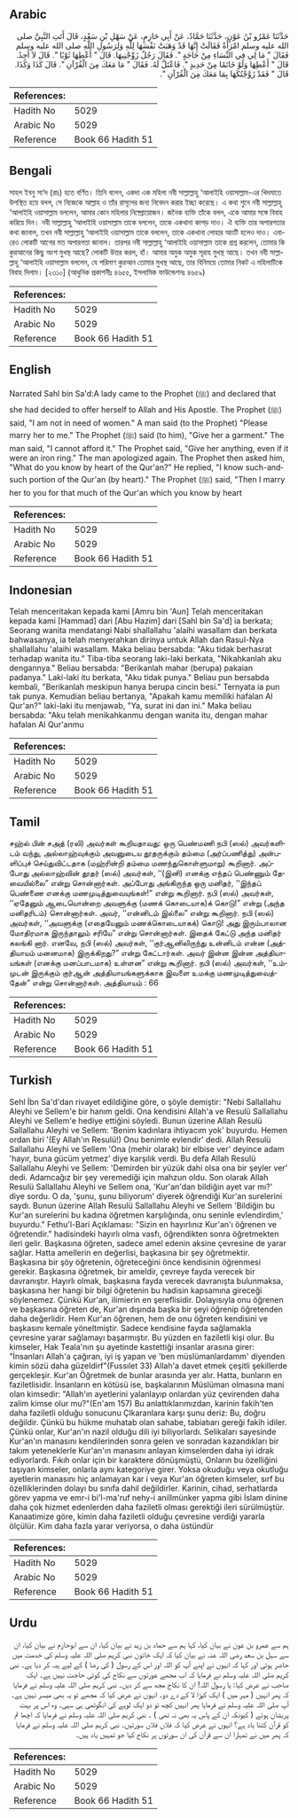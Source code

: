 ## Arabic


<div dir="rtl" lang="ar" style={{fontSize:'larger',backgroundColor:'#f8f9fa',padding:20}}>
حَدَّثَنَا عَمْرُو بْنُ عَوْنٍ، حَدَّثَنَا حَمَّادٌ، عَنْ أَبِي حَازِمٍ، عَنْ سَهْلِ بْنِ سَعْدٍ، قَالَ أَتَتِ النَّبِيَّ صلى الله عليه وسلم امْرَأَةٌ فَقَالَتْ إِنَّهَا قَدْ وَهَبَتْ نَفْسَهَا لِلَّهِ وَلِرَسُولِ اللَّهِ صلى الله عليه وسلم فَقَالَ ‏"‏ مَا لِي فِي النِّسَاءِ مِنْ حَاجَةٍ ‏"‏‏.‏ فَقَالَ رَجُلٌ زَوِّجْنِيهَا‏.‏ قَالَ ‏"‏ أَعْطِهَا ثَوْبًا ‏"‏‏.‏ قَالَ لاَ أَجِدُ‏.‏ قَالَ ‏"‏ أَعْطِهَا وَلَوْ خَاتَمًا مِنْ حَدِيدٍ ‏"‏‏.‏ فَاعْتَلَّ لَهُ‏.‏ فَقَالَ ‏"‏ مَا مَعَكَ مِنَ الْقُرْآنِ ‏"‏‏.‏ قَالَ كَذَا وَكَذَا‏.‏ قَالَ ‏"‏ فَقَدْ زَوَّجْتُكَهَا بِمَا مَعَكَ مِنَ الْقُرْآنِ ‏"‏‏.‏
</div>
<div style={{backgroundColor:'#f8f9fa',padding:20, marginBottom: 10}}><table> <thead> <tr> <th>References:</th> <th></th> </tr> </thead> <tbody><tr><td>Hadith No</td><td>5029</td></tr><tr><td>Arabic No</td><td>5029</td></tr><tr><td>Reference</td><td>Book 66 Hadith 51</td></tr></tbody></table></div>

## Bengali


<div dir="ltr" lang="bn" style={{fontSize:'larger',backgroundColor:'#f8f9fa',padding:20}}>
সাহল ইবনু সা‘দ (রাঃ) হতে বর্ণিত। তিনি বলেন, একদা এক মহিলা নবী সাল্লাল্লাহু ‘আলাইহি ওয়াসাল্লাম-এর খিদমাতে উপস্থিত হয়ে বলল, সে নিজেকে আল্লাহ ও তাঁর রাসূলের জন্য নিবেদন করার ইচ্ছা করেছে। এ কথা শুনে নবী সাল্লাল্লাহু ‘আলাইহি ওয়াসাল্লাম বললেন, আমার কোন মহিলার নিষ্প্রোয়োজন। জনৈক ব্যক্তি তাঁকে বলল, একে আমার সঙ্গে বিবাহ করিয়ে দিন। নবী সাল্লাল্লাহু ‘আলাইহি ওয়াসাল্লাম তাকে বললেন, তাকে একখানা কাপড় দাও। ঐ ব্যক্তি তার অপারগতার কথা জানাল, তখন নবী সাল্লাল্লাহু ‘আলাইহি ওয়াসাল্লাম তাকে বললেন, তাকে একখানা লোহার আংটি হলেও দাও। এবারেও লোকটি আগের মত অপারগতা জানাল। তারপর নবী সাল্লাল্লাহু ‘আলাইহি ওয়াসাল্লাম তাকে প্রশ্ন করলেন, তোমার কি কুরআনের কিছু অংশ মুখস্থ আছে? লোকটি উত্তর করল, হাঁ। আমার অমুক অমুক সূরাহ মুখস্থ আছে। তখন নবী সাল্লাল্লাহু ‘আলাইহি ওয়াসাল্লাম বললেন, যে পরিমাণ কুরআন তোমার মুখস্থ আছে, তার বিনিময়ে তোমার নিকট এ মহিলাটিকে বিবাহ দিলাম। [২৩১০] (আধুনিক প্রকাশনীঃ ৪৬৫৫, ইসলামিক ফাউন্ডেশনঃ ৪৬৫৯)
</div>
<div style={{backgroundColor:'#f8f9fa',padding:20, marginBottom: 10}}><table> <thead> <tr> <th>References:</th> <th></th> </tr> </thead> <tbody><tr><td>Hadith No</td><td>5029</td></tr><tr><td>Arabic No</td><td>5029</td></tr><tr><td>Reference</td><td>Book 66 Hadith 51</td></tr></tbody></table></div>

## English


<div dir="ltr" lang="en" style={{fontSize:'larger',backgroundColor:'#f8f9fa',padding:20}}>
Narrated Sahl bin Sa'd:A lady came to the Prophet (ﷺ) and declared that she had decided to offer herself to Allah and His Apostle. The Prophet (ﷺ) said, "I am not in need of women." A man said (to the Prophet) "Please marry her to me." The Prophet (ﷺ) said (to him), "Give her a garment." The man said, "I cannot afford it." The Prophet said, "Give her anything, even if it were an iron ring." The man apologized again. The Prophet then asked him, "What do you know by heart of the Qur'an?" He replied, "I know such-andsuch portion of the Qur'an (by heart)." The Prophet (ﷺ) said, "Then I marry her to you for that much of the Qur'an which you know by heart
</div>
<div style={{backgroundColor:'#f8f9fa',padding:20, marginBottom: 10}}><table> <thead> <tr> <th>References:</th> <th></th> </tr> </thead> <tbody><tr><td>Hadith No</td><td>5029</td></tr><tr><td>Arabic No</td><td>5029</td></tr><tr><td>Reference</td><td>Book 66 Hadith 51</td></tr></tbody></table></div>

## Indonesian


<div dir="ltr" lang="id" style={{fontSize:'larger',backgroundColor:'#f8f9fa',padding:20}}>
Telah menceritakan kepada kami [Amru bin 'Aun] Telah menceritakan kepada kami [Hammad] dari [Abu Hazim] dari [Sahl bin Sa'd] ia berkata; Seorang wanita mendatangi Nabi shallallahu 'alaihi wasallam dan berkata bahwasanya, ia telah menyerahkan dirinya untuk Allah dan Rasul-Nya shallallahu 'alaihi wasallam. Maka beliau bersabda: "Aku tidak berhasrat terhadap wanita itu." Tiba-tiba seorang laki-laki berkata, "Nikahkanlah aku dengannya." Beliau bersabda: "Berikanlah mahar (berupa) pakaian padanya." Laki-laki itu berkata, "Aku tidak punya." Beliau pun bersabda kembali, "Berikanlah meskipun hanya berupa cincin besi." Ternyata ia pun tak punya. Kemudian beliau bertanya, "Apakah kamu memiliki hafalan Al Qur'an?" laki-laki itu menjawab, "Ya, surat ini dan ini." Maka beliau bersabda: "Aku telah menikahkanmu dengan wanita itu, dengan mahar hafalan Al Qur'anmu
</div>
<div style={{backgroundColor:'#f8f9fa',padding:20, marginBottom: 10}}><table> <thead> <tr> <th>References:</th> <th></th> </tr> </thead> <tbody><tr><td>Hadith No</td><td>5029</td></tr><tr><td>Arabic No</td><td>5029</td></tr><tr><td>Reference</td><td>Book 66 Hadith 51</td></tr></tbody></table></div>

## Tamil


<div dir="ltr" lang="ta" style={{fontSize:'larger',backgroundColor:'#f8f9fa',padding:20}}>
சஹ்ல் பின் சஅத் (ரலி) அவர்கள் கூறியதாவது: ஒரு பெண்மணி நபி (ஸல்) அவர்களிடம் வந்து, அல்லாஹ்வுக்கும் அவனுடைய தூதருக்கும் தம்மை (அர்ப்பணித்து) அன்பளிப்புச் செய்துவிட்டதாக (மஹ்ரின்றி தம்மை மணந்துகொள்ளுமாறு) கூறினார். அப்போது அல்லாஹ்வின் தூதர் (ஸல்) அவர்கள், ‘‘(இனி) எனக்கு எந்தப் பெண்ணும் தேவையில்லை” என்று சொன்னார்கள். அப்போது அங்கிருந்த ஒரு மனிதர், ‘‘இந்தப் பெண்ணை எனக்கு மணமுடித்துவையுங்கள்!” என்று கூறினார். நபி (ஸல்) அவர்கள், ‘‘ஏதேனும் ஆடையொன்றை அவளுக்கு (மணக் கொடையாக)க் கொடு!” என்று (அந்த மனிதரிடம்) சொன்னார்கள். அவர், ‘‘என்னிடம் இல்லை” என்று கூறினார். நபி (ஸல்) அவர்கள், ‘‘அவளுக்கு (எதையேனும் மணக்கொடையாகக்) கொடு! அது இரும்பாலான மோதிரமாக இருந்தாலும் சரியே” என்று சொன்னார்கள். இதைக் கேட்டு அந்த மனிதர் கலங்கி னார். எனவே, நபி (ஸல்) அவர்கள், ‘‘குர்ஆனிலிருந்து உன்னிடம் என்ன (அத்தியாயம் மனனமாக) இருக்கிறது?” என்று கேட்டார்கள். அவர் இன்ன இன்ன அத்தியாயங்கள் (எனக்கு மனப்பாடமாக) உள்ளன” என்று கூறினார். நபி (ஸல்) அவர்கள், ‘‘உம்முடன் இருக்கும் குர்ஆன் அத்தியாயங்களுக்காக இவளை உமக்கு மணமுடித்துவைத்தேன்” என்று சொன்னார்கள். அத்தியாயம் : 66
</div>
<div style={{backgroundColor:'#f8f9fa',padding:20, marginBottom: 10}}><table> <thead> <tr> <th>References:</th> <th></th> </tr> </thead> <tbody><tr><td>Hadith No</td><td>5029</td></tr><tr><td>Arabic No</td><td>5029</td></tr><tr><td>Reference</td><td>Book 66 Hadith 51</td></tr></tbody></table></div>

## Turkish


<div dir="ltr" lang="tr" style={{fontSize:'larger',backgroundColor:'#f8f9fa',padding:20}}>
Sehl İbn Sa'd'dan rivayet edildiğine göre, o şöyle demiştir: "Nebi Sallallahu Aleyhi ve Sellem'e bir hanım geldi. Ona kendisini Allah'a ve Resulü Sallallahu Aleyhi ve Sellem'e hediye ettiğini söyledi. Bunun üzerine Allah Resulü Sallallahu Aleyhi ve Sellem: 'Benim kadınlara ihtiyacım yok' buyurdu. Hemen ordan biri '(Ey Allah'ın Resulü!) Onu benimle evlendir' dedi. Allah Resulü Sallallahu Aleyhi ve Sellem 'Ona (mehir olarak) bir elbise ver' deyince adam 'hayır, buna gücüm yetmez' diye karşılık verdi. Bu defa Allah Resulü Sallallahu Aleyhi ve Sellem: 'Demirden bir yüzük dahi olsa ona bir şeyler ver' dedi. Adamcağız bir şey veremediği için mahzun oldu. Son olarak Allah Resulü Sallallahu Aleyhi ve Sellem ona, 'Kur'an'dan bildiğin ayet var mı?' diye sordu. O da, 'şunu, şunu biliyorum' diyerek öğrendiği Kur'an surelerini saydı. Bunun üzerine Allah Resulü Sallallahu Aleyhi ve Sellem 'Bildiğin bu Kur'an surelerini bu kadına öğretmen karşılığında, onu seninle evlendirdim,' buyurdu." Fethu'l-Bari Açıklaması: "Sizin en hayırlınız Kur'an'ı öğrenen ve öğretendir." hadisindeki hayırlı olma vasfı, öğrendikten sonra öğretmekten ileri gelir. Başkasına öğreten, sadece amel edenin aksine çevresine de yarar sağlar. Hatta amellerin en değerlisi, başkasına bir şey öğretmektir. Başkasına bir şöy öğretenin, öğreteceğini önce kendisinin öğrenmesi gerekir. Başkasına öğretmek, bir ameldir, çevreye fayda verecek bir davranıştır. Hayırlı olmak, başkasına fayda verecek davranışta bulunmaksa, başkasına her hangi bir bilgi öğretenin bu hadisin kapsamına gireceği söylenemez. Çünkü Kur'an, ilimierin en şereflisidir. Dolayısıyla onu öğrenen ve başkasına öğreten de, Kur'an dışında başka bir şeyi öğrenip öğretenden daha değerlidir. Hem Kur'an öğrenen, hem de onu öğreten kendisini ve başkasını kemale yöneltmiştir. Sadece kendisine fayda sağlamakla çevresine yarar sağlamayı başarmıştır. Bu yüzden en faziletli kişi olur. Bu kimseler, Hak Teala'nın şu ayetinde kastettiği insanlar arasına girer: "İnsanları Allah'a çağıran, iyi iş yapan ve 'ben müslümanlardamm' diyenden kimin sözü daha güzeldirf"(Fussılet 33) Allah'a davet etmek çeşitli şekillerde gerçekleşir. Kur'an Öğretmek de bunlar arasında yer alır. Hatta, bunların en faziletlisidir. İnsanların en kötüsü ise, başkalarının Müslüman olmasına mani olan kimsedir: "Allah'ın ayetlerini yalanlayıp onlardan yüz çevirenden daha zalim kimse olur mu?"(En'am 157) Bu anlattıklarımızdan, karinin fakih'ten daha faziletli olduğu sonucunu Çlkaranlara karşı şunu deriz: Bu, doğru değildir. Çünkü bu hükme muhatab olan sahabe, tabiatıarı gereği fakih idiler. Çünkü onlar, Kur'an'ın nazil olduğu dili iyi biliyorlardı. Selikaları sayesinde Kur'an'ın manasını kendilerinden sonra gelen ve sonradan kazandıkları bir takım yeteneklerle Kur'an'ın manasını anlayan kimselerden daha iyi idrak ediyorlardı. Fıkıh onlar için bir karaktere dönüşmüştü, Onların bu özelliğini taşıyan kimseler, onlarla aynı kategoriye girer. Yoksa okuduğu veya okutluğu ayetlerin manasını hiç anlamayan kar i veya Kur'an öğreten kimseler, sırf bu özelliklerinden dolayı bu sınıfa dahil değildirler. Karinin, cihad, serhatlarda görev yapma ve emr-i bi'l-ma'ruf nehy-i anillmünker yapma gibi İslam dinine daha çok hizmet edenlerden daha faziletli olması gerektiği ileri sürülmüştür. Kanaatimize göre, kimin daha faziletli olduğu çevresine verdiği yararla ölçülür. Kim daha fazla yarar veriyorsa, o daha üstündür
</div>
<div style={{backgroundColor:'#f8f9fa',padding:20, marginBottom: 10}}><table> <thead> <tr> <th>References:</th> <th></th> </tr> </thead> <tbody><tr><td>Hadith No</td><td>5029</td></tr><tr><td>Arabic No</td><td>5029</td></tr><tr><td>Reference</td><td>Book 66 Hadith 51</td></tr></tbody></table></div>

## Urdu


<div dir="rtl" lang="ur" style={{fontSize:'larger',backgroundColor:'#f8f9fa',padding:20}}>
ہم سے عمرو بن عون نے بیان کیا، کہا ہم سے حماد بن زید نے بیان کیا، ان سے ابوحازم نے بیان کیا، ان سے سہل بن سعد رضی اللہ عنہ نے بیان کیا کہ ایک خاتون نبی کریم صلی اللہ علیہ وسلم کی خدمت میں حاضر ہوئی اور کہا کہ انہوں نے اپنے آپ کو اللہ اور اس کے رسول ( کی رضا ) کے لیے ہبہ کر دیا ہے۔ نبی کریم صلی اللہ علیہ وسلم نے فرمایا کہ اب مجھے عورتوں سے نکاح کی کوئی حاجت نہیں ہے۔ ایک صاحب نے عرض کیا: یا رسول اللہ! ان کا نکاح مجھ سے کر دیں۔ نبی کریم صلی اللہ علیہ وسلم نے فرمایا کہ پھر انہیں ( مہر میں ) ایک کپڑا لا کے دے دو۔ انہوں نے عرض کیا کہ مجھے تو یہ بھی میسر نہیں ہے۔ آپ صلی اللہ علیہ وسلم نے فرمایا پھر انہیں کچھ تو دو ایک لوہے کی انگوٹھی ہی سہی۔ وہ اس پر بہت پریشان ہوئے ( کیونکہ ان کے پاس یہ بھی نہ تھی ) ۔ نبی کریم صلی اللہ علیہ وسلم نے فرمایا کہ اچھا تم کو قرآن کتنا یاد ہے؟ انہوں نے عرض کیا کہ فلاں فلاں سورتیں۔ نبی کریم صلی اللہ علیہ وسلم نے فرمایا کہ پھر میں نے تمہارا ان سے قرآن کی ان سورتوں پر نکاح کیا جو تمہیں یاد ہیں۔
</div>
<div style={{backgroundColor:'#f8f9fa',padding:20, marginBottom: 10}}><table> <thead> <tr> <th>References:</th> <th></th> </tr> </thead> <tbody><tr><td>Hadith No</td><td>5029</td></tr><tr><td>Arabic No</td><td>5029</td></tr><tr><td>Reference</td><td>Book 66 Hadith 51</td></tr></tbody></table></div>
